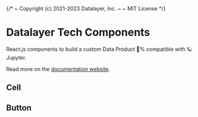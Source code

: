 {/*
  ~ Copyright (c) 2021-2023 Datalayer, Inc.
  ~
  ~ MIT License
*/}



<Meta of={AboutStories} />

# Datalayer Tech Components

React.js components to build a custom Data Product 💯% compatible with 🪐 Jupyter.

Read more on the <a href="https://datalayer.tech" target="_blank">documentation website</a>.

## Cell

<Canvas of={CellStories.Confettis} />

## Button

<Canvas of={ButtonStories.Default} />

